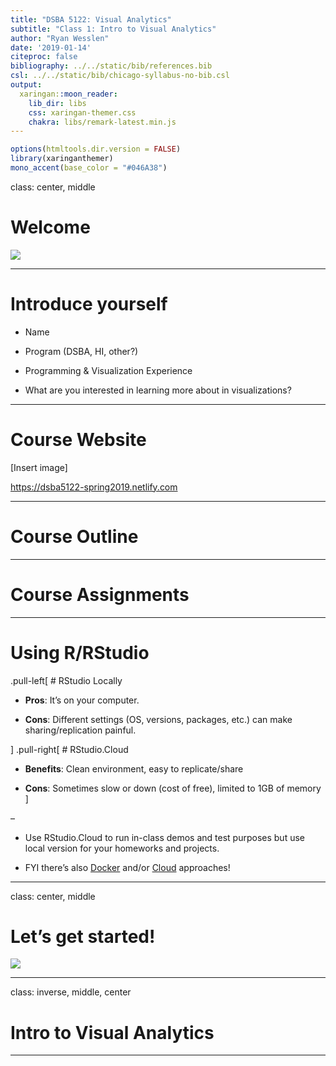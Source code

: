 ```yaml
---
title: "DSBA 5122: Visual Analytics"
subtitle: "Class 1: Intro to Visual Analytics"  
author: "Ryan Wesslen"
date: '2019-01-14'
citeproc: false
bibliography: ../../static/bib/references.bib
csl: ../../static/bib/chicago-syllabus-no-bib.csl
output:
  xaringan::moon_reader:
    lib_dir: libs
    css: xaringan-themer.css
    chakra: libs/remark-latest.min.js
---
```


```r
options(htmltools.dir.version = FALSE)
library(xaringanthemer)
mono_accent(base_color = "#046A38")
```

class: center, middle

# Welcome

![](../../static/images/slides/01-class/welcome.gif)

---

# Introduce yourself

- Name

- Program (DSBA, HI, other?)

- Programming & Visualization Experience

- What are you interested in learning more about in visualizations?

---

# Course Website

[Insert image]

<https://dsba5122-spring2019.netlify.com>

---

# Course Outline

---

# Course Assignments

---

# Using R/RStudio

.pull-left[
# RStudio Locally

- **Pros**: It's on your computer. 

- **Cons**: Different settings (OS, versions, packages, etc.) can make sharing/replication painful.

]
.pull-right[
# RStudio.Cloud

- **Benefits**: Clean environment, easy to replicate/share

- **Cons**: Sometimes slow or down (cost of free), limited to 1GB of memory
]

--

- Use RStudio.Cloud to run in-class demos and test purposes but use local version for your homeworks and projects.

- FYI there's also [Docker](https://ropenscilabs.github.io/r-docker-tutorial/) and/or [Cloud](https://www.andrewheiss.com/blog/2017/04/27/super-basic-practical-guide-to-docker-and-rstudio/) approaches!

---

class: center, middle

# Let's get started!

![](https://media.giphy.com/media/1BVuXduUzNros/giphy.gif)

---

class: inverse, middle, center

# Intro to Visual Analytics

---


